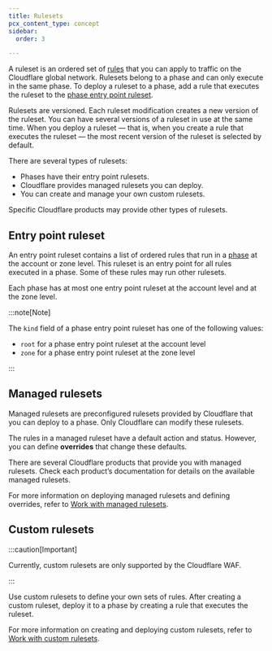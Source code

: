 ```yaml
---
title: Rulesets
pcx_content_type: concept
sidebar:
  order: 3

---
```


A ruleset is an ordered set of [rules](/ruleset-engine/about/rules/) that you can apply to traffic on the Cloudflare global network. Rulesets belong to a phase and can only execute in the same phase. To deploy a ruleset to a phase, add a rule that executes the ruleset to the [phase entry point ruleset](/ruleset-engine/about/rulesets/#entry-point-ruleset).

Rulesets are versioned. Each ruleset modification creates a new version of the ruleset. You can have several versions of a ruleset in use at the same time. When you deploy a ruleset — that is, when you create a rule that executes the ruleset — the most recent version of the ruleset is selected by default.

There are several types of rulesets:

* Phases have their entry point rulesets.
* Cloudflare provides managed rulesets you can deploy.
* You can create and manage your own custom rulesets.

Specific Cloudflare products may provide other types of rulesets.

## Entry point ruleset

An entry point ruleset contains a list of ordered rules that run in a [phase](/ruleset-engine/about/phases/) at the account or zone level. This ruleset is an entry point for all rules executed in a phase. Some of these rules may run other rulesets.

Each phase has at most one entry point ruleset at the account level and at the zone level.

:::note[Note]


The `kind` field of a phase entry point ruleset has one of the following values:

* `root` for a phase entry point ruleset at the account level
* `zone` for a phase entry point ruleset at the zone level


:::

## Managed rulesets

Managed rulesets are preconfigured rulesets provided by Cloudflare that you can deploy to a phase. Only Cloudflare can modify these rulesets.

The rules in a managed ruleset have a default action and status. However, you can define **overrides** that change these defaults.

There are several Cloudflare products that provide you with managed rulesets. Check each product’s documentation for details on the available managed rulesets.

For more information on deploying managed rulesets and defining overrides, refer to [Work with managed rulesets](/ruleset-engine/managed-rulesets/).

## Custom rulesets

:::caution[Important]


Currently, custom rulesets are only supported by the Cloudflare WAF.


:::

Use custom rulesets to define your own sets of rules. After creating a custom ruleset, deploy it to a phase by creating a rule that executes the ruleset.

For more information on creating and deploying custom rulesets, refer to [Work with custom rulesets](/ruleset-engine/custom-rulesets/).
